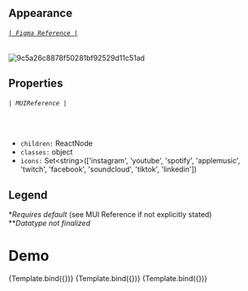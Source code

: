 
<Meta title="Components/Deprecated/SocialIcons" components={SocialIcons} />


## Appearance

###### [`| Figma Reference |`](https://www.figma.com/file/P38agSWlZGpxD68uQdcRmp/Tarka-kit?node-id=2301%3A142748)

![9c5a26c8878f50281bf92529d11c51ad](https://user-images.githubusercontent.com/77284270/185234735-a02a2df0-adc1-4560-be5d-253ffe02227c.png)

## Properties

###### `| MUIReference |`

<br />

- `children:` ReactNode
- `classes:` object
- `icons:` Set&lt;string&gt;(['instagram', 'youtube', 'spotify', 'applemusic', 'twitch', 'facebook', 'soundcloud', 'tiktok', 'linkedin'])

## Legend

\*_Requires default_ (see MUI Reference if not explicitly stated)<br/>
\*\*_Datatype not finalized_

# Demo


<Canvas>
  <Story
    name="AllIcons"
    args={{
      icons: [
        "applemusic",
        "clubhouse",
        "facebook",
        "instagram",
        "linkedin",
        "soundcloud",
        "spotify",
        "tiktok",
        "twitch",
        "twitter",
        "youtube",
      ],
    }}
  >
    {Template.bind({})}
  </Story>
</Canvas>

<Canvas>
 <Story
    name="Music"
    args={{
      icons: [
        'applemusic',
        'soundcloud',
        'spotify'
      ],
    }}
  >
    {Template.bind({})}
  </Story>
</Canvas>

<Canvas>
 <Story
    name="Streaming"
    args={{
      icons: [
        'twitch'
      ],
    }}
  >
    {Template.bind({})}
  </Story>
</Canvas>




